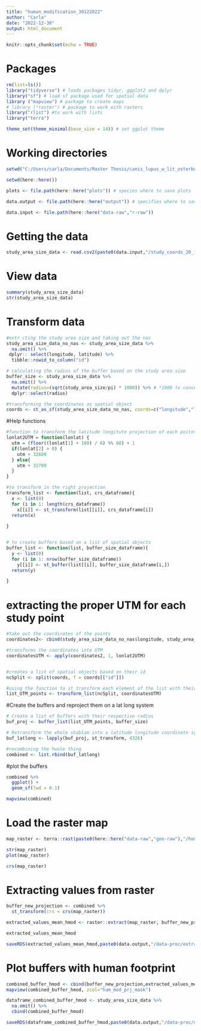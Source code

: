 ```yaml
---
title: "human_modification_30122022"
author: "Carla"
date: "2022-12-30"
output: html_document
---
```


```r
knitr::opts_chunk$set(echo = TRUE)
```


# Packages 

```r
rm(list=ls())
library("tidyverse") # loads packages tidyr, ggplot2 and dplyr
library("sf") # load sf package used for spatial data
library ("mapview") # package to create maps
# library ("raster") # package to work with rasters
library("rlist") #to work with lists
library("terra")

theme_set(theme_minimal(base_size = 14)) # set ggplot theme 
```

# Working directories 
``` r
setwd("C:/Users/carla/Documents/Master Thesis/canis_lupus_w_lit_osterburg_c")

setwd(here::here())

plots <- file.path(here::here("plots")) # species where to save plots

data.output <- file.path(here::here("output")) # specifies where to save outputs

data.input <- file.path(here::here("data-raw","r-raw")) 

```

# Getting the data 

``` r
study_area_size_data <- read.csv2(paste0(data.input,"/study_coords_20_12_2022.csv"), header=TRUE, sep=";", dec = ".")

``` 

# View data

``` r
summary(study_area_size_data)
str(study_area_size_data)

```

# Transform data

``` r
#extr cting the study area size and taking out the nas 
study_area_size_data_no_nas <- study_area_size_data %>% 
  na.omit() %>%
 dplyr:: select(longitude, latitude) %>%
  tibble::rowid_to_column("id")

# calculating the radius of the buffer based on the study area size
buffer_size <- study_area_size_data %>%
  na.omit() %>%
  mutate(radius=(sqrt(study_area_size/pi) * 1000)) %>% # *1000 to convert to km 
  dplyr::select(radius)

#transforming the coordinates as spatial object
coords <- st_as_sf(study_area_size_data_no_nas, coords=c("longitude","latitude"), crs=4326)

```

#Help functions 
```r
#function to transform the latitude longitute projection of each poitns into the right UTM
lonlat2UTM = function(lonlat) {
  utm = (floor((lonlat[1] + 180) / 6) %% 60) + 1
  if(lonlat[2] > 0) {
    utm + 32600
  } else{
    utm + 32700
  }
}

#to transform in the right projection
transform_list <- function(list, crs_dataframe){ 
  x <- list(0)
  for (i in 1: length(crs_dataframe))
    x[[i]] <- st_transform(list[[i]], crs_dataframe[i])
  return(x)
  
}


# to create buffers based on a list of spatial objects
buffer_list <- function(list, buffer_size_dataframe){
  y <- list(0)
  for (i in 1: nrow(buffer_size_dataframe))
    y[[i]] <- st_buffer(list[[i]], buffer_size_dataframe[i,])
  return(y)

}

```

# extracting the proper UTM for each study point
```r
#take out the coordinates of the points
coordinates2<- cbind(study_area_size_data_no_nas$longitude, study_area_size_data_no_nas$latitude)

#transforms the coordinates into UTM
coordinatesUTM <- apply(coordinates2, 1, lonlat2UTM)


#creates a list of spatial objects based on their id 
ncSplit <- split(coords, f = coords[["id"]])

#using the function to st_transform each element of the list with their corresponding UTM
list_UTM_points <- transform_list(ncSplit, coordinatesUTM)
```

#Create the buffers and reproject them on a lat long system
```r
# Create a list of buffers with their respective radius
buf_proj <- buffer_list(list_UTM_points, buffer_size)

# Retransform the whole shablam into a latitude longitude coordinate system
buf_latlong <- lapply(buf_proj, st_transform, 4326)

#recombining the hwole thing
combined <- list.rbind(buf_latlong)

```

#plot the buffers 
```r

combined %>% 
  ggplot() + 
  geom_sf(lwd = 0.1)

mapview(combined)
```

# Load the raster map

``` r
map_raster <- terra::rast(paste0(here::here("data-raw","geo-raw"),"/hum_mod_prj_mask.tif"))

str(map_raster)
plot(map_raster)

crs(map_raster)
```                

# Extracting values from raster

``` r
buffer_new_projection <- combined %>%
  st_transform(crs = crs(map_raster))

extracted_values_mean_hmod <- raster::extract(map_raster, buffer_new_projection,fun=mean, na.rm=TRUE)

extracted_values_mean_hmod

saveRDS(extracted_values_mean_hmod,paste0(data.output,"/data-proc/extracted_values_mean_hmod",Sys.Date(),".rds"))
```

# Plot buffers with human footprint

``` r
combined_buffer_hmod <- cbind(buffer_new_projection,extracted_values_mean_hmod)
mapview(combined_buffer_hmod, zcol="hum_mod_prj_mask")

dataframe_combined_buffer_hmod <- study_area_size_data %>%
  na.omit() %>%
  cbind(combined_buffer_hmod)

saveRDS(dataframe_combined_buffer_hmod,paste0(data.output,"/data-proc/dataframe_combined_buffer_hmod",Sys.Date(),".rds"))
```
